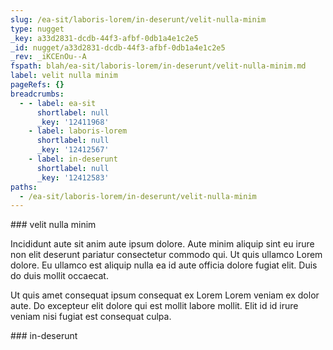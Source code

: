 ```yaml
---
slug: /ea-sit/laboris-lorem/in-deserunt/velit-nulla-minim
type: nugget
_key: a33d2831-dcdb-44f3-afbf-0db1a4e1c2e5
_id: nugget/a33d2831-dcdb-44f3-afbf-0db1a4e1c2e5
_rev: _iKCEnOu--A
fspath: blah/ea-sit/laboris-lorem/in-deserunt/velit-nulla-minim.md
label: velit nulla minim
pageRefs: {}
breadcrumbs:
  - - label: ea-sit
      shortlabel: null
      _key: '12411968'
    - label: laboris-lorem
      shortlabel: null
      _key: '12412567'
    - label: in-deserunt
      shortlabel: null
      _key: '12412583'
paths:
  - /ea-sit/laboris-lorem/in-deserunt/velit-nulla-minim
---
```


<NuggetArea>
<Nugget slug="/ea-sit/laboris-lorem/in-deserunt/velit-nulla-minim" type="nugget" _key="a33d2831-dcdb-44f3-afbf-0db1a4e1c2e5" _id="nugget/a33d2831-dcdb-44f3-afbf-0db1a4e1c2e5" _rev="_iKCEnOu--A" fspath="blah/ea-sit/laboris-lorem/in-deserunt/velit-nulla-minim.md" label="velit nulla minim" paths="/ea-sit/laboris-lorem/in-deserunt/velit-nulla-minim">
<NuggetBody>
### velit nulla minim

Incididunt aute sit anim aute ipsum dolore. Aute minim aliquip sint eu irure non elit deserunt pariatur consectetur commodo qui. Ut quis ullamco Lorem dolore. Eu ullamco est aliquip nulla ea id aute officia dolore fugiat elit. Duis do duis mollit occaecat.

Ut quis amet consequat ipsum consequat ex Lorem Lorem veniam ex dolor aute. Do excepteur elit dolore qui est mollit labore mollit. Elit id id irure veniam nisi fugiat est consequat culpa.

</NuggetBody>
<Breadcrumbs>
<Crumbs>
<Crumb _key="12411968" label="ea-sit" /><Crumb _key="12412567" label="laboris-lorem" /><Crumb _key="12412583" label="in-deserunt" />
</Crumbs>
</Breadcrumbs>
</Nugget>

<NuggetsInbound>
</NuggetsInbound>
<NuggetsOutbound>
</NuggetsOutbound>
</NuggetArea>
<PassagesInbound>
<Passage direction="inbound" type="passage" _key="12412583" _id="passage/12412583" _rev="_iKCEnOq--A" label="in-deserunt" passage="in-deserunt" fspath="blah/ea-sit/laboris-lorem/in-deserunt" paths="/ea-sit/laboris-lorem/in-deserunt" slug="/ea-sit/laboris-lorem/in-deserunt">
<NuggetBody>
### in-deserunt

</NuggetBody>
<Breadcrumbs>
<Crumbs>
<Crumb _key="12411968" label="ea-sit" /><Crumb _key="12412567" label="laboris-lorem" />
</Crumbs>
</Breadcrumbs>
</Passage>

</PassagesInbound>
<PassagesOutbound>
</PassagesOutbound>